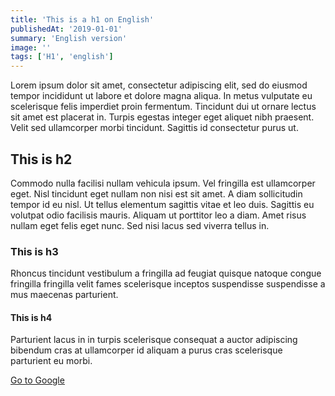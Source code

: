 ```yaml
---
title: 'This is a h1 on English'
publishedAt: '2019-01-01'
summary: 'English version'
image: ''
tags: ['H1', 'english']
---
```

Lorem ipsum dolor sit amet, consectetur adipiscing elit, sed do eiusmod tempor incididunt ut labore et dolore magna aliqua. In metus vulputate eu scelerisque felis imperdiet proin fermentum. Tincidunt dui ut ornare lectus sit amet est placerat in. Turpis egestas integer eget aliquet nibh praesent. Velit sed ullamcorper morbi tincidunt. Sagittis id consectetur purus ut.

## This is h2

Commodo nulla facilisi nullam vehicula ipsum. Vel fringilla est ullamcorper eget. Nisl tincidunt eget nullam non nisi est sit amet. A diam sollicitudin tempor id eu nisl. Ut tellus elementum sagittis vitae et leo duis. Sagittis eu volutpat odio facilisis mauris. Aliquam ut porttitor leo a diam. Amet risus nullam eget felis eget nunc. Sed nisi lacus sed viverra tellus in.

### This is h3

Rhoncus tincidunt vestibulum a fringilla ad feugiat quisque natoque congue fringilla fringilla velit fames scelerisque inceptos suspendisse suspendisse a mus maecenas parturient.

#### This is h4

Parturient lacus in in turpis scelerisque consequat a auctor adipiscing bibendum cras at ullamcorper id aliquam a purus cras scelerisque parturient eu morbi.

[Go to Google](https://google.com)
